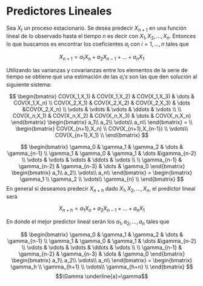 # Predictores Lineales

Sea $X_t$ un proceso estacionario. Se desea predecir $X_{n+1}$ en una función lineal de lo observado hasta el tiempo $n$ es decir con ${X_1,X_2,...,X_n}$.
Entonces lo que buscamos es encontrar los coeficientes $a_i$ con $i=1,...,n$ tales que

$$
X_{n+1}=a_1X_n+a_2X_{n-1}+...+a_nX_1
$$

Utilizando las varianzas y covarianzas entre los elementos de la serie de tiempo se obtiene que una estimación de las $a_i's$ son las que den solución al siguiente sistema:

$$
\begin{bmatrix}
    COV(X_1,X_1)       & COV(X_1,X_2)  & COV(X_1,X_3) & \dots & COV(X_1,X_n)  \\
    COV(X_2,X_1)        & COV(X_2,X_2)  & COV(X_2,X_3)  & \dots &COV(X_2,X_n)  \\
      \vdots & \vdots & \vdots & \ddots & \vdots \\ \\
    COV(X_n,X_1)        & COV(X_n,X_2)  & COV(X_n,X_3)  & \dots & COV(X_n,X_n) 
\end{bmatrix}
\begin{bmatrix}
a_1\\
a_2\\
\vdots\\
a_n\\
\end{bmatrix}
= \\
\begin{bmatrix}
COV(X_{n+1},X_n)  \\
COV(X_{n+1},X_{n-1})  \\
    \vdots\\
COV(X_{n+1},X_1)  \\
\end{bmatrix}
$$

$$
\begin{bmatrix}
    \gamma_0      & \gamma_1  & \gamma_2 & \dots & \gamma_{n-1}  \\
   \gamma_1       & \gamma_0  & \gamma_1  & \dots &\gamma_{n-2}  \\
      \vdots & \vdots & \vdots & \ddots & \vdots \\ \\
    \gamma_{n-1}       & \gamma_{n-2}  & \gamma_{n-3}  & \dots & \gamma_0 
\end{bmatrix}
\begin{bmatrix}
a_1\\
a_2\\
\vdots\\
a_n\\
\end{bmatrix}
=
\begin{bmatrix}
\gamma_1  \\
\gamma_2  \\
    \vdots\\
\gamma_{n}  \\
\end{bmatrix}
$$
En general si deseamos predecir $X_{n+h}$ dado ${X_1,X_2,...,X_n}$, el predictor lineal será

$$
X_{n+h}=a_1X_n+a_2X_{n-1}+...+a_nX_1
$$

En donde el mejor predictor lineal serán los $a_1,a_2,...,a_n$ tales que 

$$
\begin{bmatrix}
    \gamma_0      & \gamma_1  & \gamma_2 & \dots & \gamma_{n-1}  \\
   \gamma_1       & \gamma_0  & \gamma_1  & \dots &\gamma_{n-2}  \\
      \vdots & \vdots & \vdots & \ddots & \vdots \\ \\
    \gamma_{n-1}       & \gamma_{n-2}  & \gamma_{n-3}  & \dots & \gamma_0 
\end{bmatrix}
\begin{bmatrix}
a_1\\
a_2\\
\vdots\\
a_n\\
\end{bmatrix}
=
\begin{bmatrix}
\gamma_h  \\
\gamma_{h+1}  \\
    \vdots\\
\gamma_{h+n}  \\
\end{bmatrix}
$$
$$\Gamma \underline{a}=\gamma$$

